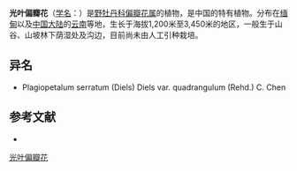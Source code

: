 {{Speciesbox
| name = 光叶偏瓣花
| status = 
| status_system = 
| image = 
| genus = Plagiopetalum
| species = serratum
| authority = (Diels) Diels
| subdivision_ranks =[[变种|变种]]
| subdivision =
* 光叶偏瓣花 ''P. s.'' var. ''serratum''
* [[四棱偏瓣花|四棱偏瓣花]] ''P. s.'' var. ''quadrangulum''
}}

'''光叶偏瓣花'''（[[学名|学名]]：{{lang|la|''Plagiopetalum serratum''}}）是[[野牡丹科|野牡丹科]][[偏瓣花属|偏瓣花属]]的植物，是中国的特有植物。分布在[[缅甸|缅甸]]以及[[中国大陆|中国大陆]]的[[云南|云南]]等地，生长于海拔1,200米至3,450米的地区，一般生于山谷、山坡林下荫湿处及沟边，目前尚未由人工引种栽培。

== 异名 ==
* Plagiopetalum serratum (Diels) Diels var. quadrangulum (Rehd.) C. Chen

== 参考文献 ==
<div class="references-small">
* {{cite web| url =http://www.bioinfo.cn/db05/KmzwSpecies.php?action=view&id=13289| title =光叶偏瓣花（原变种）| work =《中国高等植物数据库全库》| publisher =中国科学院微生物研究所| author =昆明植物研究所| accessdate =2009-02-24| deadurl =yes| archiveurl =https://web.archive.org/web/20160305001255/http://www.bioinfo.cn/db05/KmzwSpecies.php?action=view&id=13289| archivedate =2016-03-05}}
</div>
{{Taxonbar|from=Q10890109}}

{{DEFAULTSORT:Plagiopetalum serratum}}
[[Category:偏瓣花属|光叶偏瓣花]]


{{Melastomataceae-stub}}
